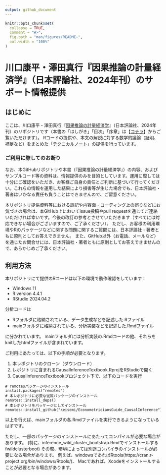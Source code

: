 ```yaml
---
output: github_document
---
```


<!-- README.md is generated from README.Rmd. Please edit that file -->

```r
knitr::opts_chunk$set(
  collapse = TRUE,
  comment = "#>",
  fig.path = "man/figures/README-",
  out.width = "100%"
)
```

# 川口康平・澤田真行『因果推論の計量経済学』（日本評論社、2024年刊）のサポート情報提供

<!-- badges: start -->
<!-- badges: end -->

## はじめに
ここは、川口康平・澤田真行『[因果推論の計量経済学](https://www.nippyo.co.jp/shop/book/9359.html)』（日本評論社、2024年刊）のリポジトリです（本書の「はしがき」「目次」「序章」は【[コチラ](https://www.nippyo.co.jp/shop/img/content_pdf/09359.pdf)】からご覧いただけます）。
Rコードの提供や、本文の解説に対する数学的議論（証明、補足など）をまとめた「[テクニカルノート](https://github.com/keisemi/EconometriciansGuide_CausalInference/tree/main/Technical_Note)」の提供を行っています。

### ご利用に際してのお断り
なお、本GitHubリポジトリや本書（『因果推論の計量経済学』）の内容、およびサンプルコード等の資料は、情報提供のみを目的としています。運用に際しては十分にご確認をいただき、お客様ご自身の責任とご判断に基づいて行ってください。これらの情報を運用した結果により損害等が生じた場合でも、日本評論社・著者はいかなる責任も負うことはできませんので、ご留意ください。

本リポジトリ提供資料等における誤記や内容面・コーディング上の誤りなどにお気づきの場合は、本GitHub上においてissue投稿やpull requestを通じてご連絡いただければ幸いです。今後の改訂の参考とさせていただきます（すべてには対応できない場合がございますので、ご了承ください）。
ただし、お客様の利用環境やRのパッケージなどに関する問題に関するご質問には、日本評論社・著者ともに原則としてお答えできません。
また、GitHub以外（お電話、メールなど）を通じたお問合せには、日本評論社・著者ともに原則としてお答えできませんので、あらかじめご了承ください。

## 利用方法

本リポジトリにて提供のRコードは以下の環境で動作確認をしています：

* Windows 11
* R version 4.4.1
* RStudio 2024.04.2

分析コードは

* Rフォルダに格納されている、データ生成などを記述した.Rファイル
* mainフォルダに格納されている、分析実装などを記述した.Rmdファイル

に分かれています。
mainフォルダには分析実装の.Rmdコードの他、それらをknitしたhtmlファイルが含まれています。

ご利用にあたっては、以下の手順が必要となります。

1. 本レポジトリのクローン（ダウンロード）
2. レポジトリに含まれるCausalInferenceTextbook.RprojをRStudioで開く
3. CausalInferenceTextbookプロジェクト下で、以下のコードを実行

```
# remotesパッケージのインストール
install.packages("remotes")
# 本レポジトリに必要な従属パッケージのインストール
remotes::install_deps()
# 本レポジトリをパッケージとしてインストール
remotes::install_github("keisemi/EconometriciansGuide_CausalInference")
```

以上を行えば、mainフォルダの各.Rmdファイルを実行できるようになっているはずです。

ただし、一部のパッケージのインストールにあたってコンパイルが必要な場合があります。
(特に、inference_wild_cluster_bootstrap.Rmdでインストールするfwildclusterboot)
その際、環境によっては別途コンパイラのインストールが必要になる場合があります。
例えば、windowsであればRtools(https://cran.r-project.org/bin/windows/Rtools/)、
Macであれば、Xcodeをインストールすることが必要となる場合があります。

